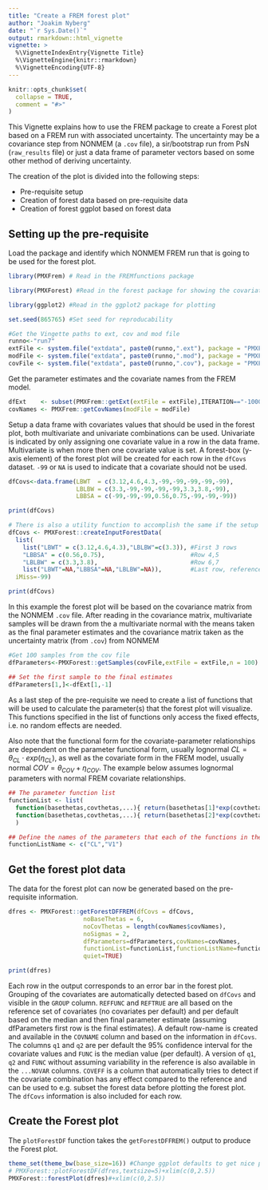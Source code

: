 ```yaml
---
title: "Create a FREM forest plot"
author: "Joakim Nyberg"
date: "`r Sys.Date()`"
output: rmarkdown::html_vignette
vignette: >
  %\VignetteIndexEntry{Vignette Title}
  %\VignetteEngine{knitr::rmarkdown}
  %\VignetteEncoding{UTF-8}
---
```



```r
knitr::opts_chunk$set(
  collapse = TRUE,
  comment = "#>"
)
```


This Vignette explains how to use the FREM package to create a Forest plot based on a FREM run with associated uncertainty. 
The uncertainty may be a covariance step from NONMEM (a `.cov` file), a sir/bootstrap run from PsN (`raw_results` file) or just a data frame of parameter vectors 
based on some other method of deriving uncertainty. 

The creation of the plot is divided into the following steps:

* Pre-requisite setup
* Creation of forest data based on pre-requisite data
* Creation of forest ggplot based on forest data

## Setting up the pre-requisite

Load the package and identify which NONMEM FREM run that is going to be used for the forest plot.

```r


library(PMXFrem) # Read in the FREMfunctions package

library(PMXForest) #Read in the forest package for showing the covariate effects

library(ggplot2) #Read in the ggplot2 package for plotting

set.seed(865765) #Set seed for reproducability


```

```r
#Get the Vingette paths to ext, cov and mod file
runno<-"run7"
extFile <- system.file("extdata", paste0(runno,".ext"), package = "PMXFrem")
modFile <- system.file("extdata", paste0(runno,".mod"), package = "PMXFrem")
covFile <- system.file("extdata", paste0(runno,".cov"), package = "PMXFrem")
```

Get the parameter estimates and the covariate names from the FREM model.

```r

dfExt    <- subset(PMXFrem::getExt(extFile = extFile),ITERATION=="-1000000000") # Get the final parameter estimates
covNames <- PMXFrem::getCovNames(modFile = modFile)                             # Get the covariate names from the annotated FREM model file

```

Setup a data frame with covariates values that should be used in the forest plot, both multivariate and univariate combinations can be used. Univariate is indicated by only assigning one covariate value 
in a row in the data frame. Multivariate is when more then one covariate value is set. A forest-box (y-axis element) of the forest plot will be created for each row in the `dfCovs` dataset. `-99` or `NA` is used to indicate that a covariate should not be used.

```r

dfCovs<-data.frame(LBWT  = c(3.12,4.6,4.3,-99,-99,-99,-99,-99),
                   LBLBW = c(3.3,-99,-99,-99,-99,3.3,3.8,-99),
                   LBBSA = c(-99,-99,-99,0.56,0.75,-99,-99,-99))

print(dfCovs)

# There is also a utility function to accomplish the same if the setup is more complicated.
dfCovs <- PMXForest::createInputForestData(
  list(
    list("LBWT" = c(3.12,4.6,4.3),"LBLBW"=c(3.3)), #First 3 rows
    "LBBSA" = c(0.56,0.75),                        #Row 4,5
    "LBLBW" = c(3.3,3.8),                          #Row 6,7   
    list("LBWT"=NA,"LBBSA"=NA,"LBLBW"=NA)),        #Last row, reference row
  iMiss=-99)

print(dfCovs)
```

In this example the forest plot will be based on the covariance matrix from the NONMEM `.cov` file. 
After reading in the covariance matrix, multivariate samples will be drawn from the a multivariate normal with the means taken as the final parameter estimates and the covariance matrix taken as the uncertainty matrix (from `.cov`) from NONMEM


```r
#Get 100 samples from the cov file
dfParameters<-PMXForest::getSamples(covFile,extFile = extFile,n = 100)

## Set the first sample to the final estimates
dfParameters[1,]<-dfExt[1,-1]
```

As a last step of the pre-requisite we need to create a list of functions that will be used to calculate the parameter(s) that the forest plot will visualize. 
This functions specified in the list of functions only access the fixed effects, i.e. no random effects are needed. 

Also note that the functional form for the covariate-parameter relationships are dependent on the parameter functional form, 
usually lognormal $CL=\theta_{CL} \cdot exp(\eta_{CL})$, as well as the covariate form in the FREM model, usually normal $COV=\theta_{COV}+\eta_{COV}$. 
The example below assumes lognormal parameters with normal FREM covariate relationships.

```r
## The parameter function list
functionList <- list(
  function(basethetas,covthetas,...){ return(basethetas[1]*exp(covthetas[1]))}, 
  function(basethetas,covthetas,...){ return(basethetas[2]*exp(covthetas[2]))}
  )

## Define the names of the parameters that each of the functions in the list above returns
functionListName <- c("CL","V1")
```

## Get the forest plot data

The data for the forest plot can now be generated based on the pre-requisite information.
```r
dfres <- PMXForest::getForestDFFREM(dfCovs = dfCovs,
                     noBaseThetas = 6,
                     noCovThetas = length(covNames$covNames),
                     noSigmas = 2,
                     dfParameters=dfParameters,covNames=covNames,
                     functionList=functionList,functionListName=functionListName,
                     quiet=TRUE)

print(dfres)
```

Each row in the output corresponds to an error bar in the forest plot. Grouping of the covariates are automatically detected based on `dfCovs` and visible in the `GROUP` column. 
`REFFUNC` and `REFTRUE` are all based on the reference set of covariates (no covariates per default) and per default based on the median and then final parameter estimate (assuming dfParameters first row is the final estimates). 
A default row-name is created and available in the `COVNAME` column and based on the information in `dfCovs`.
The columns `q1` and `q2` are per default the 95\% confidence interval for the covariate values and  `FUNC` is the median value (per default). A version of `q1`, `q2` and  `FUNC` without assuming variability in the reference is also available in the `...NOVAR` columns. 
`COVEFF` is a column that automatically tries to detect if the covariate combination has any effect compared to the reference and can be used to e.g. subset the forest data before plotting the forest plot.
The `dfCovs` information is also included for each row.


## Create the Forest plot

The `plotForestDF` function takes the `getForestDFFREM()` output to produce the Forest plot.


```r
theme_set(theme_bw(base_size=16)) #Change ggplot defaults to get nice plot
# PMXForest::plotForestDF(dfres,textsize=5)+xlim(c(0,2.5))
PMXForest::forestPlot(dfres)#+xlim(c(0,2.5))
```



